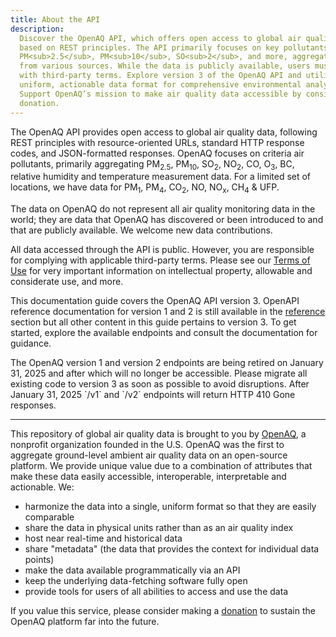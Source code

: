 ```yaml
---
title: About the API
description:
  Discover the OpenAQ API, which offers open access to global air quality data
  based on REST principles. The API primarily focuses on key pollutants like
  PM<sub>2.5</sub>, PM<sub>10</sub>, SO<sub>2</sub>, and more, aggregating data
  from various sources. While the data is publicly available, users must comply
  with third-party terms. Explore version 3 of the OpenAQ API and utilize its
  uniform, actionable data format for comprehensive environmental analysis.
  Support OpenAQ’s mission to make air quality data accessible by considering a
  donation.
---
```



The OpenAQ API provides open access to global air quality data, following REST
principles with resource-oriented URLs, standard HTTP response codes, and
JSON-formatted responses. OpenAQ focuses on criteria air pollutants, primarily
aggregating PM<sub>2.5</sub>, PM<sub>10</sub>, SO<sub>2</sub>, NO<sub>2</sub>,
CO, O<sub>3</sub>, BC, relative humidity and temperature measurement data. For a
limited set of locations, we have data for PM<sub>1</sub>, PM<sub>4</sub>,
CO<sub>2</sub>, NO, NO<sub>x</sub>, CH<sub>4</sub> & UFP.

The data on OpenAQ do not represent all air quality monitoring data in the
world; they are data that OpenAQ has discovered or been introduced to and that
are publicly available. We welcome new data contributions.

All data accessed through the API is public. However, you are responsible for
complying with applicable third-party terms. Please see our
[Terms of Use](/about/terms) for very important information on intellectual
property, allowable and considerate use, and more.

This documentation guide covers the OpenAQ API version 3. OpenAPI reference
documentation for version 1 and 2 is still available in the [reference](/api/)
section but all other content in this guide pertains to version 3. To get
started, explore the available endpoints and consult the documentation for
guidance.

<Aside type="danger" title="Deprecation">
The OpenAQ version 1 and version 2 endpoints are being retired on January 31,
2025 and after which will no longer be accessible. Please migrate all existing
code to version 3 as soon as possible to avoid disruptions. After January 31,
2025 `/v1` and `/v2` endpoints will return HTTP 410 Gone responses.
</Aside>

---

This repository of global air quality data is brought to you by
[OpenAQ](https://openaq.org), a nonprofit organization founded in the U.S.
OpenAQ was the first to aggregate ground-level ambient air quality data on an
open-source platform. We provide unique value due to a combination of attributes
that make these data easily accessible, interoperable, interpretable and
actionable. We:

- harmonize the data into a single, uniform format so that they are easily
  comparable
- share the data in physical units rather than as an air quality index
- host near real-time and historical data
- share "metadata" (the data that provides the context for individual data
  points)
- make the data available programmatically via an API
- keep the underlying data-fetching software fully open
- provide tools for users of all abilities to access and use the data

If you value this service, please consider making a
[donation](https://secure.givelively.org/donate/openaq-inc/) to sustain the
OpenAQ platform far into the future.
